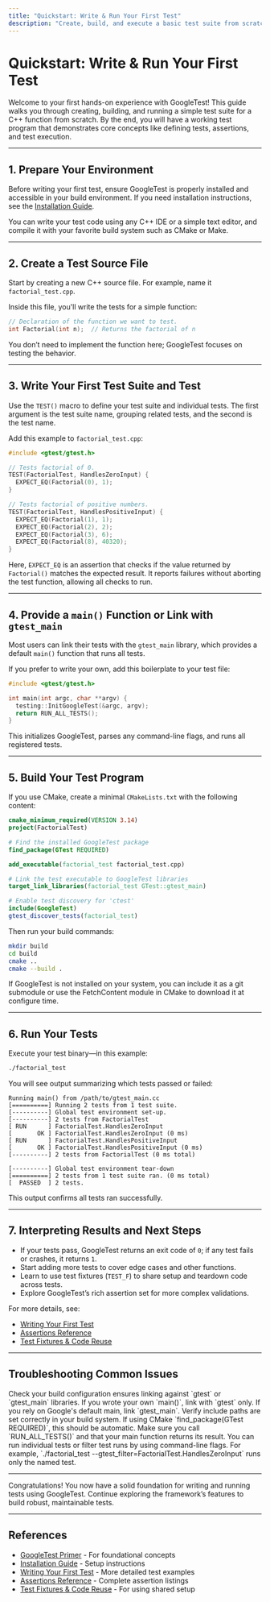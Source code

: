 ```yaml
---
title: "Quickstart: Write & Run Your First Test"
description: "Create, build, and execute a basic test suite from scratch. Walks through a simple example test case, shows how to organize test files, use basic assertions, and check the output to confirm everything works."
---
```


# Quickstart: Write & Run Your First Test

Welcome to your first hands-on experience with GoogleTest! This guide walks you through creating, building, and running a simple test suite for a C++ function from scratch. By the end, you will have a working test program that demonstrates core concepts like defining tests, assertions, and test execution.

---

## 1. Prepare Your Environment

Before writing your first test, ensure GoogleTest is properly installed and accessible in your build environment. If you need installation instructions, see the [Installation Guide](/getting-started/setup-requirements/installation-guide).

<Tip>
You can write your test code using any C++ IDE or a simple text editor, and compile it with your favorite build system such as CMake or Make.
</Tip>

---

## 2. Create a Test Source File

Start by creating a new C++ source file. For example, name it `factorial_test.cpp`.

Inside this file, you'll write the tests for a simple function:

```c++
// Declaration of the function we want to test.
int Factorial(int n);  // Returns the factorial of n
```

You don’t need to implement the function here; GoogleTest focuses on testing the behavior.

---

## 3. Write Your First Test Suite and Test

Use the `TEST()` macro to define your test suite and individual tests. The first argument is the test suite name, grouping related tests, and the second is the test name.

Add this example to `factorial_test.cpp`:

```c++
#include <gtest/gtest.h>

// Tests factorial of 0.
TEST(FactorialTest, HandlesZeroInput) {
  EXPECT_EQ(Factorial(0), 1);
}

// Tests factorial of positive numbers.
TEST(FactorialTest, HandlesPositiveInput) {
  EXPECT_EQ(Factorial(1), 1);
  EXPECT_EQ(Factorial(2), 2);
  EXPECT_EQ(Factorial(3), 6);
  EXPECT_EQ(Factorial(8), 40320);
}
```

Here, `EXPECT_EQ` is an assertion that checks if the value returned by `Factorial()` matches the expected result. It reports failures without aborting the test function, allowing all checks to run.

---

## 4. Provide a `main()` Function or Link with `gtest_main`

Most users can link their tests with the `gtest_main` library, which provides a default `main()` function that runs all tests.

If you prefer to write your own, add this boilerplate to your test file:

```c++
#include <gtest/gtest.h>

int main(int argc, char **argv) {
  testing::InitGoogleTest(&argc, argv);
  return RUN_ALL_TESTS();
}
```

This initializes GoogleTest, parses any command-line flags, and runs all registered tests.

---

## 5. Build Your Test Program

If you use CMake, create a minimal `CMakeLists.txt` with the following content:

```cmake
cmake_minimum_required(VERSION 3.14)
project(FactorialTest)

# Find the installed GoogleTest package
find_package(GTest REQUIRED)

add_executable(factorial_test factorial_test.cpp)

# Link the test executable to GoogleTest libraries
target_link_libraries(factorial_test GTest::gtest_main)

# Enable test discovery for 'ctest'
include(GoogleTest)
gtest_discover_tests(factorial_test)
```

Then run your build commands:

```bash
mkdir build
cd build
cmake ..
cmake --build .
```

<Tip>
If GoogleTest is not installed on your system, you can include it as a git submodule or use the FetchContent module in CMake to download it at configure time.
</Tip>

---

## 6. Run Your Tests

Execute your test binary—in this example:

```bash
./factorial_test
```

You will see output summarizing which tests passed or failed:

```
Running main() from /path/to/gtest_main.cc
[==========] Running 2 tests from 1 test suite.
[----------] Global test environment set-up.
[----------] 2 tests from FactorialTest
[ RUN      ] FactorialTest.HandlesZeroInput
[       OK ] FactorialTest.HandlesZeroInput (0 ms)
[ RUN      ] FactorialTest.HandlesPositiveInput
[       OK ] FactorialTest.HandlesPositiveInput (0 ms)
[----------] 2 tests from FactorialTest (0 ms total)

[----------] Global test environment tear-down
[==========] 2 tests from 1 test suite ran. (0 ms total)
[  PASSED  ] 2 tests.
```

This output confirms all tests ran successfully.

---

## 7. Interpreting Results and Next Steps

- If your tests pass, GoogleTest returns an exit code of `0`; if any test fails or crashes, it returns `1`.
- Start adding more tests to cover edge cases and other functions.
- Learn to use test fixtures (`TEST_F`) to share setup and teardown code across tests.
- Explore GoogleTest’s rich assertion set for more complex validations.

For more details, see:

- [Writing Your First Test](/guides/getting-started/writing-first-test)
- [Assertions Reference](/api-reference/core-testing-apis/assertions-and-failures)
- [Test Fixtures & Code Reuse](/guides/core-test-design/test-fixtures-sharing-code)

---

## Troubleshooting Common Issues

<AccordionGroup title="Common Problems and Their Solutions">
<Accordion title="Test Binary Fails to Link with Undefined References">
Check your build configuration ensures linking against `gtest` or `gtest_main` libraries. If you wrote your own `main()`, link with `gtest` only. If you rely on Google's default main, link `gtest_main`.
</Accordion>
<Accordion title="GoogleTest Headers Not Found">
Verify include paths are set correctly in your build system. If using CMake `find_package(GTest REQUIRED)`, this should be automatic.
</Accordion>
<Accordion title="Tests Run But Show No Output or Nothing Happens">
Make sure you call `RUN_ALL_TESTS()` and that your main function returns its result.
</Accordion>
</AccordionGroup>

<Tip>
You can run individual tests or filter test runs by using command-line flags. For example, `./factorial_test --gtest_filter=FactorialTest.HandlesZeroInput` runs only the named test.
</Tip>

---

Congratulations! You now have a solid foundation for writing and running tests using GoogleTest. Continue exploring the framework’s features to build robust, maintainable tests.

---

## References

- [GoogleTest Primer](primer.md) - For foundational concepts
- [Installation Guide](/getting-started/setup-requirements/installation-guide) - Setup instructions
- [Writing Your First Test](/guides/getting-started/writing-first-test) - More detailed test examples
- [Assertions Reference](/api-reference/core-testing-apis/assertions-and-failures) - Complete assertion listings
- [Test Fixtures & Code Reuse](/guides/core-test-design/test-fixtures-sharing-code) - For using shared setup



